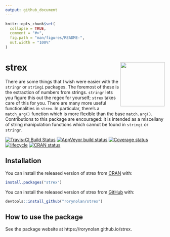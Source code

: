 ```yaml
---
output: github_document
---
```


<!-- README.md is generated from README.Rmd. Please edit that file -->

```r
knitr::opts_chunk$set(
  collapse = TRUE,
  comment = "#>",
  fig.path = "man/figures/README-",
  out.width = "100%"
)
```
# strex <img src="man/figures/logo.png" align="right" height=140/>

There are some things that I wish were easier with the `stringr` or `stringi` packages. The foremost of these is the extraction of numbers from strings. `stringr` lets you figure this out the regex for yourself; `strex` takes care of this for you. There are many more useful functionalities in `strex`. In particular, there's a `match_arg()` function which is more flexible than the base `match.arg()`. Contributions to this package are encouraged: it is intended as a miscellany of string manipulation functions which cannot be found in `stringi` or `stringr`.

[![Travis-CI Build Status](https://travis-ci.org/rorynolan/strex.svg?branch=master)](https://travis-ci.org/rorynolan/strex)
[![AppVeyor build status](https://ci.appveyor.com/api/projects/status/github/rorynolan/strex?branch=master&svg=true)](https://ci.appveyor.com/project/rorynolan/strex)
[![Coverage status](https://codecov.io/gh/rorynolan/strex/branch/master/graph/badge.svg)](https://codecov.io/github/rorynolan/strex?branch=master)
[![lifecycle](https://img.shields.io/badge/lifecycle-stable-brightgreen.svg)](https://www.tidyverse.org/lifecycle/#stable)
[![CRAN status](https://www.r-pkg.org/badges/version/strex)](https://cran.r-project.org/package=strex)




## Installation

You can install the released version of strex from [CRAN](https://CRAN.R-project.org) with:

```r
install.packages("strex")
```

You can install the released version of strex from [GitHub](https://github.com/rorynolan/strex/) with:

```r
devtools::install_github("rorynolan/strex")
```


## How to use the package

See the package website at https://rorynolan.github.io/strex.
